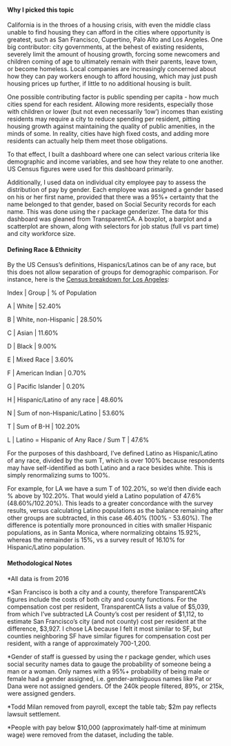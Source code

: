 
#### Why I picked this topic
California is in the throes of a housing crisis, with even the middle class unable to find housing they can afford in the cities where opportunity is greatest, such as San Francisco, Cupertino, Palo Alto and Los Angeles. One big contributor: city governments, at the behest of existing residents, severely limit the amount of housing growth, forcing some newcomers and children coming of age to ultimately remain with their parents, leave town, or become homeless. Local companies are increasingly concerned about how they can pay workers enough to afford housing, which may just push housing prices up further, if little to no additional housing is built.

One possible contributing factor is public spending per capita - how much cities spend for each resident. Allowing more residents, especially those with children or lower (but not even necessarily 'low') incomes than existing residents may require a city to reduce spending per resident, pitting housing growth against maintaining the quality of public amenities, in the minds of some. In reality, cities have high fixed costs, and adding more residents can actually help them meet those obligations. 

To that effect, I built a dashboard where one can select various criteria like demographic and income variables, and see how they relate to one another. US Census figures were used for this dashboard primarily.

Additionally, I used data on individual city employee pay to assess the distribution of pay by gender. Each employee was assigned a gender based on his or her first name, provided that there was a 95%+ certainty that the name belonged to that gender, based on Social Security records for each name. This was done using the r package genderizer. The data for this dashboard was gleaned from TransparentCA. A boxplot, a barplot and a scatterplot are shown, along with selectors for job status (full vs part time) and city workforce size. 

#### Defining Race & Ethnicity

By the US Census's definitions, Hispanics/Latinos can be of any race, but this does not allow separation of groups for demographic comparison. For instance, here is the [Census breakdown for Los Angeles](https://www.census.gov/quickfacts/fact/table/losangelescitycalifornia/PST045217):

Index | Group | % of Population 


A	|	White	|	52.40%

B	|	White, non-Hispanic	|	28.50%

C	|	Asian	|	11.60%

D	|	Black	|	9.00%

E	|	Mixed Race	|	3.60%

F	|	American Indian	|	0.70%

G	|	Pacific Islander	|	0.20%

H	|	Hispanic/Latino of any race	|	48.60%

N   |   Sum of non-Hispanic/Latino | 53.60%

T	|	Sum of B-H	|	102.20%

L	|	Latino = Hispanic of Any Race / Sum T	|	47.6%

For the purposes of this dashboard, I've defined Latino as Hispanic/Latino of any race, divided by the sum T, which is over 100% because respondents may have self-identified as both Latino and a race besides white. This is simply renormalizing sums to 100%. 

For example, for LA we have a sum T of 102.20%, so we'd then divide each % above by 102.20%. That would yield a Latino population of 47.6% (48.60%/102.20%). This leads to a greater concordance with the survey results, versus calculating Latino populations as the balance remaining after other groups are subtracted, in this case 46.40% (100% - 53.60%). The difference is potentially more pronounced in cities with smaller Hispanic populations, as in Santa Monica, where normalizing obtains 15.92%, whereas the remainder is 15%, vs a survey result of 16.10% for Hispanic/Latino population.

#### Methodological Notes
*All data is from 2016

*San Francisco is both a city and a county, therefore TransparentCA's figures include the costs of both city and county functions. For the compensation cost per resident, TransparentCA lists a value of $5,039, from which I've subtracted LA County's cost per resident of $1,112, to estimate San Francisco's city (and not county) cost per resident at the difference, $3,927. I chose LA because I felt it most similar to SF, but counties neighboring SF have similar figures for compensation cost per resident, with a range of approximately 700-1,200.

*Gender of staff is guessed by using the r package gender, which uses social security names data to gauge the probability of someone being a man or a woman. Only names with a 95%+ probability of being male or female had a gender assigned, i.e. gender-ambiguous names like Pat or Dana were not assigned genders. Of the 240k people filtered, 89%, or 215k, were assigned genders.

*Todd Milan removed from payroll, except the table tab; $2m pay reflects lawsuit settlement.

*People with pay below $10,000 (approximately half-time at minimum wage) were removed from the dataset, including the table. 
